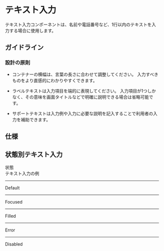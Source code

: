 
<Meta of={TextFieldStories} />

<Unstyled>
<div className='font-sans text-on-surface'>

# テキスト入力

テキスト入力コンポーネントは、名前や電話番号など、1行以内のテキストを入力する場合に使用します。

## ガイドライン

### 設計の原則

- コンテナーの横幅は、言葉の長さに合わせて調整してください。
入力すべきものをより直感的にわかりやすくできます。

- ラベルテキストは入力項目を端的に表現してください。
  入力項目が1つしかなく、その意味を画面タイトルなどで明確に説明できる場合は省略可能です。

- サポートテキストは入力例や入力に必要な説明を記入することで利用者の入力を補助できます。


## 仕様

<Canvas of={TextFieldStories.Default} sourceState="shown" />

<Controls of={TextFieldStories.Default} />

## 状態別テキスト入力

<div className="p-4 grid grid-cols-3 gap-5 bg-surface border border-outline rounded-md justify-center items-center">
<div className="text-bold">状態</div>
<div className="text-bold col-span-2">テキスト入力の例</div>
<hr className="border border-outline-variant col-span-full" />
<div>Default</div>
<div className="col-span-2"><Story of={TextFieldStories.Default} /></div>
<hr className="border border-outline-variant col-span-full" />
<div>Focused</div>
<div className="col-span-2"><Story of={TextFieldStories.Focused} /></div>
<hr className="border border-outline-variant col-span-full" />
<div>Filled</div>
<div className="col-span-2"><Story of={TextFieldStories.Filled} /></div>
<hr className="border border-outline-variant col-span-full" />
<div>Error</div>
<div className="col-span-2"><Story of={TextFieldStories.Error} /></div>
<hr className="border border-outline-variant col-span-full" />
<div>Disabled</div>
<div className="col-span-2"><Story of={TextFieldStories.Disabled} /></div>
</div>

</div>
</Unstyled>